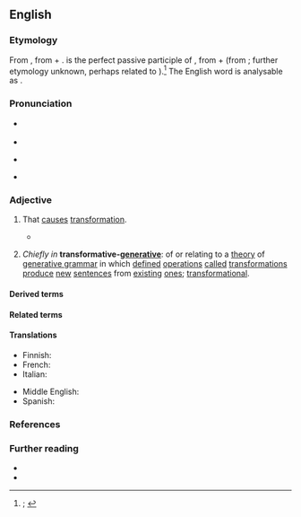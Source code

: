 ==English==
{{was wotd|2021|April|21}}

===Etymology===
{{root|en|ine-pro|*terh₂-|*-wós}}
From {{der|en|ML.|transformātīvus|t=transformative}}, from {{der|en|la|trānsfōrmātus|t=transformed}} + {{m|la|-īvus|pos={{glossary|suffix}} attached to the {{glossary|perfect}} {{glossary|passive}} {{glossary|participial}} {{glossary|stem}}s of {{glossary|verb}}s, forming {{glossary|deverbal}} {{glossary|adjective}}s meaning ‘doing or related to doing [''the verb'']’}}. {{m|la||Trānsfōrmātus}} is the perfect passive participle of {{m|la|trānsfōrmō|t=to transform}}, from {{m|la|trāns-|pos={{glossary|prefix}} meaning ‘across; beyond; through’}} + {{m|la|fōrmō|t=to fashion, form, format, shape}} (from {{m|la|fōrma|t=appearance, figure, form, shape}}; further etymology unknown, perhaps related to {{cog|grc|μορφή|t=a form, shape}}).<ref>{{R:OED Online|pos=v|id=204745|date=June 2018|nodot=1}}; {{R:Lexico|pos=v}}</ref> The English word is analysable as {{suffix|en|transform|ative}}.

===Pronunciation===
* {{a|RP}} {{IPA|en|/trɑːnsˈfɔːmətɪv/|/tɹæns-/}}
* {{audio|en|LL-Q1860 (eng)-Vealhurl-transformative.wav|Audio (RP)}}
* {{a|GA}} {{IPA|en|/tɹænsˈfɔɹmətɪv/|[-ɾɪv]}}
* {{hyphenation|en|trans|form|a|tive}}

===Adjective===
{{en-adj}}

# That [[cause#Verb|causes]] [[transformation]].
#: {{antonyms|en|nontransformative}}
#* {{quote-journal|en|author=Graeme Pickering|title=New targets for Northumberland|magazine=[[w:Rail (magazine)|Rail]]|location=Peterborough, Cambridgeshire|publisher=[[w:Bauer Media Group|Bauer Media]]|date=6 November 2019|page=46|issn=0953-4563|oclc=999467860|passage="You'll know the '''transformative''' effect that the Metro has had on the whole of Tyneside," says NCC [Northumberland County Council] leader Peter Jackson. "This new passenger line will have the same effect on southeast Northumberland. It's a '''transformative''' project and we're going to make sure it happens."}}
# {{lb|en|linguistics}} ''Chiefly in'' '''transformative-[[generative]]''': of or relating to a [[theory]] of [[generative grammar]] in which [[defined#Adjective|defined]] [[operation]]s [[call#Verb|called]] [[transformation]]s [[produce#Verb|produce]] [[new]] [[sentence#Noun|sentences]] from [[existing#Adjective|existing]] [[one]]s; [[transformational]].

====Derived terms====
{{col3|en
|nontransformative
|transformative action
|transformative economics
|transformative justice
|transformative learning
|transformatively
|transformative planning
|transformative research
|transformativity
}}

====Related terms====
{{col3|en
|transform
|transformable
|[[transformance]] {{qualifier|rare}}
|transformant
|transformation
|transformational
|[[transformator]] {{qualifier|archaic}}
|[[transformed]] {{qualifier|adjective}}
|transformer
|transformerless
|[[transforming]] {{qualifier|adjective|noun}}
|transformism
|transformist
}}

====Translations====
{{trans-top|that causes transformation}}
* Finnish: {{t|fi|käänteentekevä}}
* French: {{t+|fr|transformateur}}
* Italian: {{t|it|trasformativo}}
{{trans-mid}}
* Middle English: {{t|enm|vertuous}}
* Spanish: {{t+|es|transformativo}}
{{trans-bottom}}

{{trans-see|of or relating to a theory of generative grammar in which defined operations called transformations produce new sentences from existing ones|transformational}}

===References===
<references/>

===Further reading===
* {{pedia|transformational grammar}}
* {{pedia|transformation|transformation (disambiguation)}}